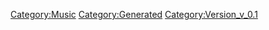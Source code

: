 {{Music
 |Name=What 'bout my star? @Formo
 |ID=145
 |Cov=146
 |Cd=6
 |Nam=139
 |Div=139
 |Ma=2
 |SerieId=2
 |SerieLogoId=2
 |WavId=146
 |VariationId=0
 |Dsc=139
 |Strt=10
 |ValkyrieBattle=1
 |ValkyrieIntro=1
 |ValkyrieIntroSky=1
 |DivaSolo=1
 |DivaMulti=1
 |Exp=2
 |OfficialName=What 'bout my star? @Formo
 |VocalName=ランカ・リー＝中島愛、シェリル・ノーム starring May'n
 |Description=作品：マクロスF<br /><br />歌手：シェリル・ノーム starring May'n、<br />　　　ランカ・リー＝中島愛<br /><br />作詞：hal<br />作曲：菅野よう子
 |StoryTitle=
 |StoryDesc=
 |BuyURL=https://recochoku.jp/song/S20154452/single?ds=34295882
 |BannerId=3
 |AnmStoreURL=https://anime.dmkt-sp.jp/animestore/ci_pc?workId=20494
}}
[[Category:Music]]
[[Category:Generated]]
[[Category:Version_v_0.1]]
